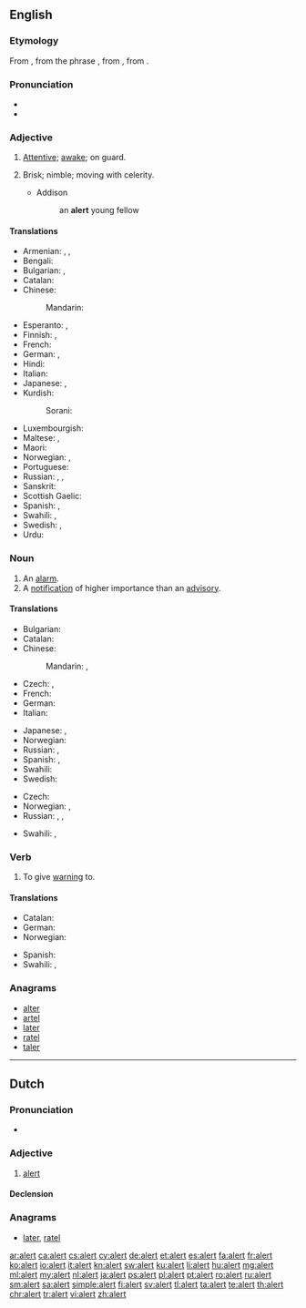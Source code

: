 ==English==

===Etymology===
From {{etyl|fr|en}} {{term|alerte||alert|lang=fr}}, from the phrase {{term|à l'erte||on the watch|lang=fr}}, from {{etyl|it|en}} {{term|all'erta||to the height|lang=it}}, from {{term|erta||lookout, tower|lang=it}}.

===Pronunciation===
* {{audio|en-us-alert.ogg|Audio (US)}}
* {{rhymes|ɜː(r)t}}

===Adjective===
{{en-adj}}

# [[attentive|Attentive]]; [[awake]]; on guard.
# {{context|obsolete|lang=en}} Brisk; nimble; moving with celerity.
#* Addison
#*: an '''alert''' young fellow

====Translations====
{{trans-top|attentive}}
* Armenian: {{t|hy|զգաստ|tr=zgast}}, {{t+|hy|արթուն|tr=art’un}}, {{t|hy|զգոն|tr=zgon}}
* Bengali: {{t|bn|সতর্ক|tr=sôtôrkô|sc=Beng}}
* Bulgarian: {{t+|bg|бдителен}}, {{t+|bg|внимателен}}
* Catalan: {{t|ca|vigilant}}
* Chinese:
*: Mandarin: {{t+|cmn|警惕|tr=jǐngtì|sc=Hani}}
* Esperanto: {{t|eo|vigla}}, {{t|eo|mallaca}}
* Finnish: {{t|fi|virkeä}}, {{t|fi|pirteä}}
* French: {{t+|fr|alerte}}
* German: {{t+|de|aufmerksam}}, {{t+|de|wachsam}}
* Hindi: {{t|hi|सतर्क|tr=satark|sc=Deva}}
* Italian: {{t|it|allerta}}
* Japanese: {{t+|ja|機敏|tr=きびんな, kibin na|alt=機敏な|sc=Jpan}}, {{t+|ja|警戒|tr=けいかいする, keikai suru|alt=警戒する|sc=Jpan}}
* Kurdish:
*: Sorani: {{t|ku|وریا|tr=wirya|sc=ku-Arab}}
{{trans-mid}}
* Luxembourgish: {{t|lb|aläert}}
* Maltese: {{t|mt|attent|m}}, {{t|mt|attenta|f}}
* Maori: {{t|mi|matawhiuwhiu}}
* Norwegian: {{t+|no|oppmerksom}}, {{t+|no|våken}}
* Portuguese: {{t+|pt|alerta}}
* Russian: {{t+|ru|бдительный|tr=bdítelʹnyj|sc=Cyrl}}, {{t+|ru|внимательный|tr=vnimátelʹnyj|sc=Cyrl}}, {{t+|ru|настороженный|tr=nastoróžennyj|sc=Cyrl}}
* Sanskrit: {{t|sa|सतर्क|tr=satarka|sc=Deva}}
* Scottish Gaelic: {{t|gd|grad}}
* Spanish: {{t+|es|alerto}}, {{t|es|vigilante}}
* Swahili: {{t+|sw|chonjo}}, {{t+|sw|tahadhari}}
* Swedish: {{t+|sv|alert}}, {{t+|sv|vaken}}
* Urdu: {{t|ur|سترک|tr=satark|sc=ur-Arab}}
{{trans-bottom}}

===Noun===
{{en-noun}}

# An [[alarm]].
# A [[notification]] of higher importance than an [[advisory]].

====Translations====
{{trans-top|an alarm}}
* Bulgarian: {{t+|bg|тревога}}
* Catalan: {{t|ca|alerta|f}}
* Chinese:
*: Mandarin: {{t+|cmn|警報|sc=Hani}}, {{t|cmn|警报|tr=jǐngbào|sc=Hani}}
* Czech: {{t|cs|výstraha|f}}, {{t|cs|poplach|m}}
* French: {{t+|fr|alarme|f}}
* German: {{t+|de|Alarm|m}}
* Italian: {{t+|it|allarme|m}}
{{trans-mid}}
* Japanese: {{t+|ja|警告|tr=けいこく, keikoku|sc=Jpan}}, {{t|ja|警報|tr=けいほう, keihō|sc=Jpan}}
* Norwegian: {{t+|no|alarm|m}}
* Russian: {{t+|ru|тревога|f|tr=trevóga|sc=Cyrl}}, {{t+|ru|сигнализация|f|tr=signalizácija|sc=Cyrl}} {{qualifier|alarm system}}
* Spanish: {{t+|es|alerta|f}}, {{t+|es|alarma|f}}
* Swahili: {{t+|sw|tahadhari}}
* Swedish: {{t+|sv|larm|n}}
{{trans-bottom}}

{{trans-top|a notification}}
* Czech: {{t|cs|upozornění|n}}
* Norwegian: {{t+|no|advarsel|m}}, {{t+|no|varsel|n}}
* Russian: {{t+|ru|предупреждение|n|tr=predupreždénije|sc=Cyrl}}, {{t+|ru|оповещение|n|tr=opoveščénije|sc=Cyrl}}, {{t+|ru|сообщение|n|tr=soobščénije|sc=Cyrl}}
{{trans-mid}}
* Swahili: {{t+|sw|chonjo}}, {{t+|sw|tahadhari}}
{{trans-bottom}}

===Verb===
{{en-verb}}

# To give [[warning]] to.

====Translations====
{{trans-top|to give warning to}}
* Catalan: {{t+|ca|alertar}}
* German: {{t+|de|verständigen}}
* Norwegian: {{t+|no|varsle}}
{{trans-mid}}
* Spanish: {{t+|es|alertar}}
* Swahili: {{t+|sw|chonjo}}, {{t+|sw|tahadhari}}
{{trans-bottom}}

===Anagrams===
* [[alter#English|alter]]
* [[artel#English|artel]]
* [[later#English|later]]
* [[ratel#English|ratel]]
* [[taler#English|taler]]

----

==Dutch==

===Pronunciation===
* {{audio|Nl-alert.ogg|audio}}

===Adjective===
{{nl-adj}}

# [[#English|alert]]

====Declension====
{{nl-decl-adj}}

===Anagrams===
* [[later#Dutch|later]], [[ratel#Dutch|ratel]]

[[ar:alert]]
[[ca:alert]]
[[cs:alert]]
[[cy:alert]]
[[de:alert]]
[[et:alert]]
[[es:alert]]
[[fa:alert]]
[[fr:alert]]
[[ko:alert]]
[[io:alert]]
[[it:alert]]
[[kn:alert]]
[[sw:alert]]
[[ku:alert]]
[[li:alert]]
[[hu:alert]]
[[mg:alert]]
[[ml:alert]]
[[my:alert]]
[[nl:alert]]
[[ja:alert]]
[[ps:alert]]
[[pl:alert]]
[[pt:alert]]
[[ro:alert]]
[[ru:alert]]
[[sm:alert]]
[[sa:alert]]
[[simple:alert]]
[[fi:alert]]
[[sv:alert]]
[[tl:alert]]
[[ta:alert]]
[[te:alert]]
[[th:alert]]
[[chr:alert]]
[[tr:alert]]
[[vi:alert]]
[[zh:alert]]